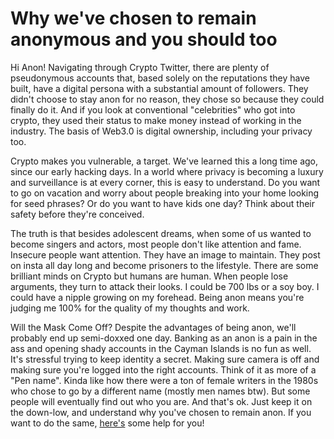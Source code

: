 # Why we've chosen to remain anonymous and you should too
Hi Anon!
Navigating through Crypto Twitter, there are plenty of pseudonymous accounts that, based solely on the reputations they have built, have a digital persona with a substantial amount of followers. They didn't choose to stay anon for no reason, they chose so because they could finally do it. And if you look at conventional "celebrities" who got into crypto, they used their status to make money instead of working in the industry. The basis of Web3.0 is digital ownership, including your privacy too.

Crypto makes you vulnerable, a target. We've learned this a long time ago, since our early hacking days. In a world where privacy is becoming a luxury and surveillance is at every corner, this is easy to understand. Do you want to go on vacation and worry about people breaking into your home looking for seed phrases? Or do you want to have kids one day? Think about their safety before they're conceived. 

The truth is that besides adolescent dreams, when some of us wanted to become singers and actors, most people don't like attention and fame. Insecure people want attention. They have an image to maintain. They post on insta all day long and become prisoners to the lifestyle. There are some brilliant minds on Crypto but humans are human. When people lose arguments, they turn to attack their looks. I could be 700 lbs or a soy boy. I could have a nipple growing on my forehead. Being anon means you're judging me 100% for the quality of my thoughts and work.

Will the Mask Come Off? Despite the advantages of being anon, we'll probably end up semi-doxxed one day. Banking as an anon is a pain in the ass and opening shady accounts in the Cayman Islands is no fun as well. It's stressful trying to keep identity a secret. Making sure camera is off and making sure you're logged into the right accounts. Think of it as more of a "Pen name". Kinda like how there were a ton of female writers in the 1980s who chose to go by a different name (mostly men names btw). But some people will eventually find out who you are. And that's ok. Just keep it on the down-low, and understand why you've chosen to remain anon. If you want to do the same, [here's](https://hackmd.io/YKjhguQES_KeKYs-v1YC1w?view) some help for you!